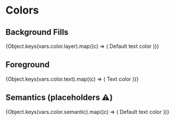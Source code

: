 
<Meta title="Style Guide/Colors" />

# Colors

## Background Fills

<Box>
  {Object.keys(vars.color.layer).map((c) => (
    <Row key={c} label={c} invert={c.match(/overlay/)}>
      <Box padding background={c}>
        <Paragraph>Default text color</Paragraph>
      </Box>
    </Row>
  ))}
</Box>

## Foreground

<Box>
  {Object.keys(vars.color.text).map((c) => (
    <Row
      key={c}
      label={c}
      backgroundVariant={
        c.match(/inverted/i)
          ? "inverted"
          : c.match(/onSemantic/)
          ? "accent"
          : undefined
      }
    >
      <Box direction="row" alignItems="center" gap="sm">
        <Icon color={c} />
        <Paragraph color={c}>Text color</Paragraph>
      </Box>
    </Row>
  ))}
</Box>

## Semantics (placeholders ⚠️)

<Box>
  {Object.keys(vars.color.semantic).map((c) => (
    <Row key={c} label={c} invert={c.match(/overlay/)}>
      <Box padding background={c}>
        <Paragraph>Default text color</Paragraph>
      </Box>
    </Row>
  ))}
</Box>
